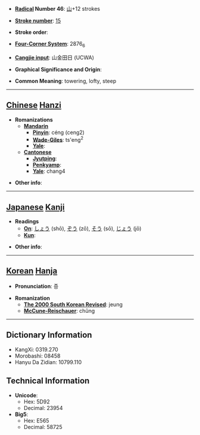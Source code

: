 * '''[[Wiktionary:Chinese radical index| Radical]] Number 46''': [[Wiktionary:Chinese radical index 山|山]]+12 strokes

* '''[[Wiktionary:Chinese total strokes index|Stroke number]]''': [[Wiktionary:Chinese total strokes index 15|15]]

* '''Stroke order''': 

* '''[[Wiktionary:Chinese four corner index|Four-Corner System]]''': 2876<sub>6</sub>

* '''[[Wiktionary:Chinese Cangjie index|Cangjie input]]''': 山金田日 (UCWA)

* '''Graphical Significance and Origin''': 

* '''Common Meaning''': towering, lofty, steep

----

== [[Chinese]] [[Hanzi]] ==

* '''Romanizations'''
** '''[[Mandarin]]'''
*** '''[[Pinyin]]''': céng (ceng2)
*** '''[[Wade-Giles]]''': ts'eng<sup>2</sup>
*** '''[[Yale]]''': 
** '''[[Cantonese]]'''
*** '''[[Jyutping]]''':
*** '''[[Penkyamp]]''': 
*** '''[[Yale]]''': chang4

* '''Other info''': 

----

== [[Japanese]] [[Kanji]] ==

* '''Readings'''
** '''[[On]]''': [[しょう]] (shō), [[ぞう]] (zō), [[そう]] (sō), [[じょう]] (jō)
** '''[[Kun]]''': 

* '''Other info''':  

----

== [[Korean]] [[Hanja]] ==

* '''Pronunciation''': 증

* '''Romanization'''
** '''[[The 2000 South Korean Revised Romanization|The 2000 South Korean Revised]]''': jeung
** '''[[McCune-Reischauer]]''': chŭng

----

== Dictionary Information ==

* KangXi: 0319.270
* Morobashi: 08458
* Hanyu Da Zidian: 10799.110

== Technical Information ==

* '''Unicode''':
** Hex: 5D92
** Decimal: 23954
* '''Big5''':
** Hex: E565
** Decimal: 58725